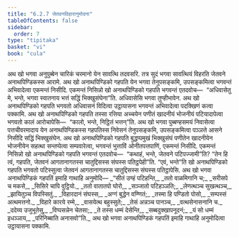 ```yaml
---
title: "6.2.7 जेतवनविहारानुमोदना"
tableOfContents: false
sidebar:
  order: 7
type: "tipitaka"
basket: "vi"
book: "cula"
---
```



<DynamicBreadcrumb />

<Division number="315" book="cula">

<Paragraph number="1350" book="cula">
अथ खो भगवा अनुपुब्बेन चारिकं चरमानो येन सावत्थि तदवसरि. तत्र सुदं भगवा सावत्थियं विहरति जेतवने अनाथपिण्डिकस्स आरामे. अथ खो अनाथपिण्डिको गहपति येन भगवा तेनुपसङ्कमि, उपसङ्कमित्वा भगवन्तं अभिवादेत्वा एकमन्तं निसीदि. एकमन्तं निसिन्नो खो अनाथपिण्डिको गहपति भगवन्तं एतदवोच—  “अधिवासेतु मे, भन्ते, भगवा स्वातनाय भत्तं सद्धिं भिक्खुसंघेना”ति. अधिवासेसि भगवा तुण्हीभावेन.
</Paragraph>

<Paragraph number="1351" book="cula">
अथ खो अनाथपिण्डिको गहपति भगवतो अधिवासनं विदित्वा उट्ठायासना भगवन्तं अभिवादेत्वा पदक्खिणं कत्वा पक्कामि. अथ खो अनाथपिण्डिको गहपति तस्सा रत्तिया अच्चयेन पणीतं खादनीयं भोजनीयं पटियादापेत्वा भगवतो कालं आरोचापेसि—  “कालो, भन्ते, निट्ठितं भत्तन्”ति. अथ खो भगवा पुब्बण्हसमयं निवासेत्वा पत्तचीवरमादाय येन अनाथपिण्डिकस्स गहपतिस्स निवेसनं तेनुपसङ्कमि, उपसङ्कमित्वा पञ्ञत्ते आसने निसीदि सद्धिं भिक्खुसंघेन. अथ खो अनाथपिण्डिको गहपति बुद्धप्पमुखं भिक्खुसंघं पणीतेन खादनीयेन भोजनीयेन सहत्था सन्तप्पेत्वा सम्पवारेत्वा, भगवन्तं भुत्ताविं ओनीतपत्तपाणिं, एकमन्तं निसीदि. एकमन्तं निसिन्नो खो अनाथपिण्डिको गहपति भगवन्तं एतदवोच—  “कथाहं, भन्ते, जेतवने पटिपज्जामी”ति? “तेन हि त्वं, गहपति, जेतवनं आगतानागतस्स चातुद्दिसस्स संघस्स पतिट्ठपेही”ति. “एवं, भन्ते”ति खो अनाथपिण्डिको गहपति भगवतो पटिस्सुत्वा जेतवनं आगतानागतस्स चातुद्दिसस्स संघस्स पतिट्ठापेसि.
</Paragraph>

<Paragraph number="1352" book="cula">
अथ खो भगवा अनाथपिण्डिकं गहपतिं इमाहि गाथाहि अनुमोदि—
</Paragraph>

<Paragraph number="1353" type="verses" book="cula">
_“सीतं उण्हं पटिहन्ति,_  
_ततो वाळमिगानि च;_  
_सरीसपे च मकसे,_  
_सिसिरे चापि वुट्ठियो._  

</Paragraph>

<Paragraph number="1354" type="verses" book="cula">
_ततो वातातपो घोरो,_  
_सञ्जातो पटिहञ्ञति;_  
_लेणत्थञ्च सुखत्थञ्च,_  
_झायितुञ्च विपस्सितुं._  

</Paragraph>

<Paragraph number="1355" type="verses" book="cula">
_विहारदानं संघस्स,_  
_अग्गं बुद्धेन वण्णितं;_  
_तस्मा हि पण्डितो पोसो,_  
_सम्पस्सं अत्थमत्तनो._  

</Paragraph>

<Paragraph number="1356" type="verses" book="cula">
_विहारे कारये रम्मे,_  
_वासयेत्थ बहुस्सुते;_  
_तेसं अन्नञ्च पानञ्च,_  
_वत्थसेनासनानि च._  

</Paragraph>

<Paragraph number="1357" type="verses" book="cula">
_ददेय्य उजुभूतेसु,_  
_विप्पसन्नेन चेतसा;_  
_ते तस्स धम्मं देसेन्ति,_  
_सब्बदुक्खापनूदनं;_  
_यं सो धम्मं इधञ्ञाय,_  
_परिनिब्बाति अनासवो”ति._  

</Paragraph>

<Paragraph number="1358" book="cula">
अथ खो भगवा अनाथपिण्डिकं गहपतिं इमाहि गाथाहि अनुमोदित्वा उट्ठायासना पक्कामि.
</Paragraph>
</Division>